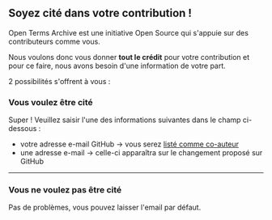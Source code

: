 ## Soyez cité dans votre contribution !

Open Terms Archive est une initiative Open Source qui s'appuie sur des contributeurs comme vous.

Nous voulons donc vous donner **tout le crédit** pour votre contribution et pour ce faire, nous avons besoin d'une information de votre part.

2 possibilités s'offrent à vous :

### Vous voulez être cité

Super ! Veuillez saisir l'une des informations suivantes dans le champ ci-dessous :

- votre adresse e-mail GitHub → vous serez <a href="https://docs.github.com/en/pull-requests/committing-changes-to-your-project/creating-and-editing-commits/creating-a-commit-with-multiple-authors" target="_blank">listé comme co-auteur</a>
- une adresse e-mail → celle-ci apparaîtra sur le changement proposé sur GitHub

<ContributorFormFields />

---

### Vous ne voulez pas être cité

Pas de problèmes, vous pouvez laisser l'email par défaut.
